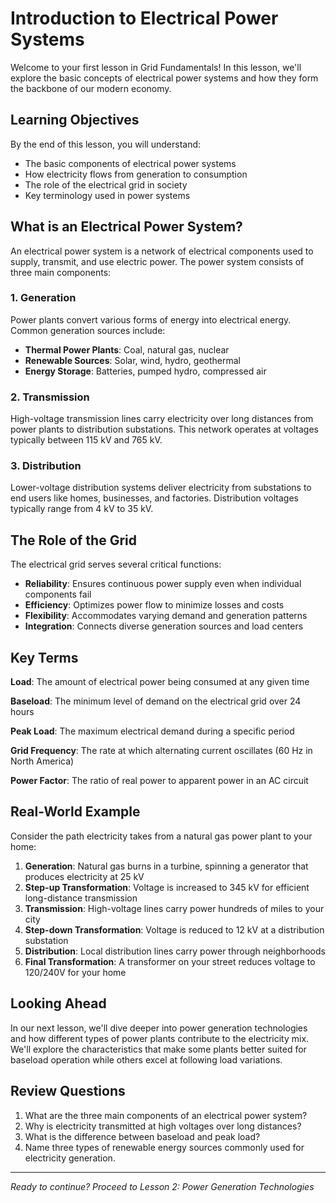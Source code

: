 # Introduction to Electrical Power Systems

Welcome to your first lesson in Grid Fundamentals! In this lesson, we'll explore the basic concepts of electrical power systems and how they form the backbone of our modern economy.

## Learning Objectives

By the end of this lesson, you will understand:

- The basic components of electrical power systems
- How electricity flows from generation to consumption
- The role of the electrical grid in society
- Key terminology used in power systems

## What is an Electrical Power System?

An electrical power system is a network of electrical components used to supply, transmit, and use electric power. The power system consists of three main components:

### 1. Generation
Power plants convert various forms of energy into electrical energy. Common generation sources include:

- **Thermal Power Plants**: Coal, natural gas, nuclear
- **Renewable Sources**: Solar, wind, hydro, geothermal
- **Energy Storage**: Batteries, pumped hydro, compressed air

### 2. Transmission
High-voltage transmission lines carry electricity over long distances from power plants to distribution substations. This network operates at voltages typically between 115 kV and 765 kV.

### 3. Distribution
Lower-voltage distribution systems deliver electricity from substations to end users like homes, businesses, and factories. Distribution voltages typically range from 4 kV to 35 kV.

## The Role of the Grid

The electrical grid serves several critical functions:

- **Reliability**: Ensures continuous power supply even when individual components fail
- **Efficiency**: Optimizes power flow to minimize losses and costs
- **Flexibility**: Accommodates varying demand and generation patterns
- **Integration**: Connects diverse generation sources and load centers

## Key Terms

**Load**: The amount of electrical power being consumed at any given time

**Baseload**: The minimum level of demand on the electrical grid over 24 hours

**Peak Load**: The maximum electrical demand during a specific period

**Grid Frequency**: The rate at which alternating current oscillates (60 Hz in North America)

**Power Factor**: The ratio of real power to apparent power in an AC circuit

## Real-World Example

Consider the path electricity takes from a natural gas power plant to your home:

1. **Generation**: Natural gas burns in a turbine, spinning a generator that produces electricity at 25 kV
2. **Step-up Transformation**: Voltage is increased to 345 kV for efficient long-distance transmission
3. **Transmission**: High-voltage lines carry power hundreds of miles to your city
4. **Step-down Transformation**: Voltage is reduced to 12 kV at a distribution substation
5. **Distribution**: Local distribution lines carry power through neighborhoods
6. **Final Transformation**: A transformer on your street reduces voltage to 120/240V for your home

## Looking Ahead

In our next lesson, we'll dive deeper into power generation technologies and how different types of power plants contribute to the electricity mix. We'll explore the characteristics that make some plants better suited for baseload operation while others excel at following load variations.

## Review Questions

1. What are the three main components of an electrical power system?
2. Why is electricity transmitted at high voltages over long distances?
3. What is the difference between baseload and peak load?
4. Name three types of renewable energy sources commonly used for electricity generation.

---

*Ready to continue? Proceed to Lesson 2: Power Generation Technologies*